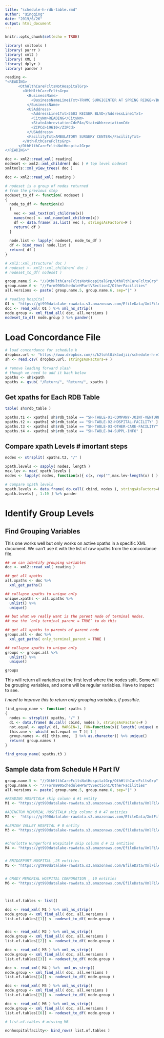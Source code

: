 ---
title: "schedule-h-rdb-table.rmd"
author: "Qingqing"
date: "2019/6/26"
output: html_document
---

```{r setup, include=FALSE}
knitr::opts_chunk$set(echo = TRUE)
```

```{r}

library( xmltools )
library( purrr )
library( xml2 )
library( XML )
library( dplyr )
library( pander )
```


```{r}
reading <-
"<READING>   
      <OthHlthCareFcltsNotHospitalGrp>
        <OthHlthCareFcltsGrp>
          <BusinessName>
            <BusinessNameLine1Txt>TRHMC SURGICENTER AT SPRING RIDGE</BusinessNameLine1Txt>
          </BusinessName>
          <USAddress>
            <AddressLine1Txt>2603 KEISER BLVD</AddressLine1Txt>
            <CityNm>READING</CityNm>
            <StateAbbreviationCd>PA</StateAbbreviationCd>
            <ZIPCd>19610</ZIPCd>
          </USAddress>
          <FacilityTxt>AMBULATORY SURGERY CENTER</FacilityTxt>
        </OthHlthCareFcltsGrp>
      </OthHlthCareFcltsNotHospitalGrp>
</READING>"

```

```{r}

doc <- xml2::read_xml( reading)
nodeset <- xml2::xml_children( doc ) # top level nodeset
xmltools::xml_view_trees( doc )
```

```{r}

doc <- xml2::read_xml( reading )

# nodeset is a group of nodes returned
# from the previous step
nodeset_to_df <- function( nodeset )
{
  node_to_df <- function(x)
  { 
    vec <- xml_text(xml_children(x))
    names(vec) <- xml_name(xml_children(x)) 
    df <- data.frame( as.list( vec ), stringsAsFactors=F )
    return( df )
  }
  
  node.list <- lapply( nodeset, node_to_df )
  df <- bind_rows( node.list )
  return( df )
}

# xml2::xml_structure( doc )
# nodeset <- xml2::xml_children( doc )
# nodeset_to_df( nodeset )

group.name.5 <- "//OthHlthCareFcltsNotHospitalGrp/OthHlthCareFcltsGrp"
group.name.6 <- "//Form990ScheduleHPartVSectionC/OtherFacilities"
all.versions <- paste( group.name.5, group.name.6, sep="|" )

# reading hospital
O1 <- "https://gt990datalake-rawdata.s3.amazonaws.com/EfileData/XmlFiles/201821039349300712_public.xml"
doc <- read_xml( O1 ) %>% xml_ns_strip()
node.group <- xml_find_all( doc, all.versions )
nodeset_to_df( node.group ) %>% pander()


```
# Load Concordance File


```{r}
# load concordance for schedule h
dropbox.url <- "https://www.dropbox.com/s/k2tohl0ik4odjii/schedule-h-v1.csv?dl=1"
sh <- read.csv( dropbox.url, stringsAsFactors=F )

# remove leading forward slash
# though we need to add it back below
xpaths <- sh$xpath 
xpaths <- gsub( "/Return/", "Return/", xpaths )
```

## Get xpaths for Each RDB Table

```{r}
table( sh$rdb_table )

xpaths.t1 <- xpaths[ sh$rdb_table == "SH-TABLE-01-COMPANY-JOINT-VENTURES" ]
xpaths.t2 <- xpaths[ sh$rdb_table == "SH-TABLE-02-HOSPITAL-FACILITY" ]
xpaths.t3 <- xpaths[ sh$rdb_table == "SH-TABLE-03-OTHER-CARE-FACILITY" ]
xpaths.t4 <- xpaths[ sh$rdb_table == "SH-TABLE-04-SUPPL-INFO" ]
```



## Compare xpath Levels # imortant steps 

```{r}
nodes <- strsplit( xpaths.t3, "/" )

xpath.levels <- sapply( nodes, length )
max.lev <- max( xpath.levels )
nodes <- lapply( nodes, function(x){ c(x, rep("",max.lev-length(x) ) ) } )

# compare xpath levels
xpath.levels <- data.frame( do.call( cbind, nodes ), stringsAsFactors=F )
xpath.levels[ , 1:10 ] %>% pander
```




# Identify Group Levels


## Find Grouping Variables

This one works well but only works on active xpaths in a specific XML document. We can't use it with the list of raw xpaths from the concordance file.

```{r}
## we can identify grouping variables
doc <- xml2::read_xml( reading )

## get all xpaths
all.xpaths <- doc %>% 
  xml_get_paths()

## collapse xpaths to unique only
unique.xpaths <- all.xpaths %>%
  unlist() %>%
  unique()

## but what we really want is the parent node of terminal nodes.
## use the `only_terminal_parent = TRUE` to do this

## get all xpaths to parents of parent node
groups.all <- doc %>% 
  xml_get_paths( only_terminal_parent = TRUE )

## collapse xpaths to unique only
groups <- groups.all %>% 
  unlist() %>%
  unique()

groups
```

This will return all variables at the first level where the nodes split. Some will be grouping variables, and some will be regular variables. Have to inspect to see. 

*I need to improve this to return only grouping variables, if possible.*

```{r}
find_group_name <- function( xpaths )
{
  nodes <- strsplit( xpaths, "/" )
  d1 <- data.frame( do.call( cbind, nodes ), stringsAsFactors=F )
  not.equal <- apply( d1, MARGIN=1, FUN=function(x){ length( unique( x )) > 1 } ) 
  this.one <- which( not.equal == T )[ 1 ]
  group.names <- d1[ this.one,  ] %>% as.character() %>% unique()
  return( group.names )
}

find_group_name( xpaths.t3 ) 
```



## Sample data from Schedule H Part IV 
```{r}

group.name.5 <- "//OthHlthCareFcltsNotHospitalGrp/OthHlthCareFcltsGrp"
group.name.6 <- "//Form990ScheduleHPartVSectionC/OtherFacilities"
all.versions <- paste( group.name.5, group.name.6, sep="|" )

#READING HOSPITAL# skip column d #1 entity
M1 <- "https://gt990datalake-rawdata.s3.amazonaws.com/EfileData/XmlFiles/201821039349300712_public.xml"

#ABINGTON MEMORIAL HOSPITAL# skip column d # 47 entities
M2 <-  "https://gt990datalake-rawdata.s3.amazonaws.com/EfileData/XmlFiles/201831359349306048_public.xml"

#LEHIGH VALLEY HOSPITAL # 0 entity
M3 <- "https://gt990datalake-rawdata.s3.amazonaws.com/EfileData/XmlFiles/201801319349300130_public.xml"


#Charlotte Hungerford Hospital# skip column d # 13 entities
M4 <- "https://gt990datalake-rawdata.s3.amazonaws.com/EfileData/XmlFiles/201802259349302005_public.xml"


# BRIDGEPORT HOSPITAL ,25 entities
M5 <- "https://gt990datalake-rawdata.s3.amazonaws.com/EfileData/XmlFiles/201832259349301448_public.xml"


# GRADY MEMORIAL HOSPITAL CORPORATION , 10 entities
M6 <- "https://gt990datalake-rawdata.s3.amazonaws.com/EfileData/XmlFiles/201813189349303776_public.xml"




```


```{r}

list.of.tables <- list()

doc <- read_xml( M1 ) %>% xml_ns_strip()
node.group <- xml_find_all( doc, all.versions )
list.of.tables[[1]] <- nodeset_to_df( node.group )


doc <- read_xml( M2 ) %>% xml_ns_strip()
node.group <- xml_find_all( doc, all.versions )
list.of.tables[[2]] <- nodeset_to_df( node.group )

doc <- read_xml( M3 ) %>% xml_ns_strip()
node.group <- xml_find_all( doc, all.versions )
list.of.tables[[3]] <- nodeset_to_df( node.group )

doc <- read_xml( M4 ) %>%  xml_ns_strip()
node.group <- xml_find_all( doc, all.versions )
list.of.tables[[4]] <- nodeset_to_df( node.group )

doc <- read_xml( M5 ) %>% xml_ns_strip()
node.group <- xml_find_all( doc, all.versions )
list.of.tables[[5]] <- nodeset_to_df( node.group )

doc <- read_xml( M6 ) %>% xml_ns_strip()
node.group <- xml_find_all( doc, all.versions )
list.of.tables[[6]] <- nodeset_to_df( node.group )

# list.of.tables # missing M6 

nonhospitalfacilty<- bind_rows( list.of.tables ) 


```







